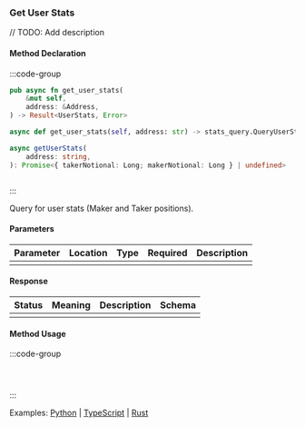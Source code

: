 ### Get User Stats

// TODO: Add description

#### Method Declaration

:::code-group

```rust [Rust]
pub async fn get_user_stats(
    &mut self,
    address: &Address,
) -> Result<UserStats, Error>
```

```python [Python]
async def get_user_stats(self, address: str) -> stats_query.QueryUserStatsResponse
```

```typescript [TypeScript]
async getUserStats(
    address: string,
): Promise<{ takerNotional: Long; makerNotional: Long } | undefined>
```

```url [API]
```

:::

Query for user stats (Maker and Taker positions).

#### Parameters

| Parameter | Location | Type  | Required | Description |
| --------- | -------- | ----- | -------- | ----------- |
|           |          |       |          |             |

#### Response

| Status | Meaning | Description | Schema |
| ------ | ------- | ----------- | ------ |
|        |         |             |        |

#### Method Usage

:::code-group

```rust [Rust]
```

```python [Python]

```

```typescript [TypeScript]

```

:::

Examples: [Python] | [TypeScript] | [Rust]

[Python]: https://github.com/dydxprotocol/v4-clients/blob/3e8c7e1b960291b7ef273962d374d9934a5c4d33/v4-client-py-v2/examples/validator_get_example.py#L52
[TypeScript]: https://github.com/dydxprotocol/v4-clients/blob/3e8c7e1b960291b7ef273962d374d9934a5c4d33/v4-client-js/examples/validator_get_example.ts#L81
[Rust]: https://github.com/dydxprotocol/v4-clients/blob/3e8c7e1b960291b7ef273962d374d9934a5c4d33/v4-client-rs/client/examples/validator_get.rs#L59